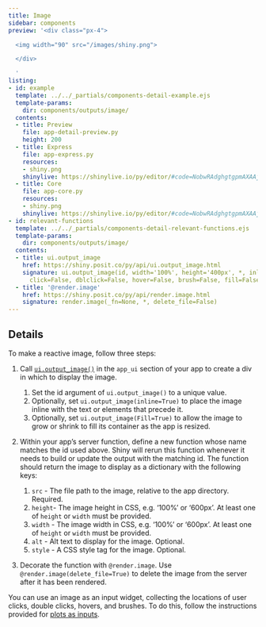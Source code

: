 ```yaml
---
title: Image
sidebar: components
preview: '<div class="px-4">

  <img width="90" src="/images/shiny.png">

  </div>

  '
listing:
- id: example
  template: ../../_partials/components-detail-example.ejs
  template-params:
    dir: components/outputs/image/
  contents:
  - title: Preview
    file: app-detail-preview.py
    height: 200
  - title: Express
    file: app-express.py
    resources:
    - shiny.png
    shinylive: https://shinylive.io/py/editor/#code=NobwRAdghgtgpmAXAAjFADugdOgnmAGlQGMB7CAFzkqVQDMAnUmZdKCgCwBsBLAI2Q8Y6UgwrIACuw4AdCHMbNkAZw48IuQcNHiG1ACZwGCpi1XrcWOAA90e5cq0ixgiOgCuFIu55y5HIzhkAF5JaQAKAH1Iuh4uOGiAShwoPUo-CB8sdQ8KSOIA4gBrPlJrcJkwVVIAd0qiSoBlDlqtKABzOAB+euQANygudzhggBUGYcSMuQABNMMGbJgOoOQAYmQAHk25Qzo2zvDExDlkM612kOQQSuUGYkqUAL1kAHpkW7UNHAh23sqajx9JxHh8wABGAAMkPQ1kqAF8zhttqdznoKO4GBALoJ9jlPFhqjUjsg4FxlEEAHLkOByQioCi4dAIFBgKjWChgeEAXSAA
  - title: Core
    file: app-core.py
    resources:
    - shiny.png
    shinylive: https://shinylive.io/py/editor/#code=NobwRAdghgtgpmAXAAjFADugdOgnmAGlQGMB7CAFzkqVQDMAnUmZdKCgCwBsBLAI2Q8Y6UgwrIACuw4AdCHMbNkAZw48IuQcNHiAgpiINqAEzgMiAVx5y5HM3GQBeSdIAUAfXd0eXOJ4CUOFBGlDbQmO5WTshWQQDmfnRcVsaucsgZMTxY6ugWFO7EdsQA1nykAB5pYKqkAO4yhMiNAMoc9VpQCQD8jUQAblDJcI4AKgwWcP4E6ZmxpPl5BUJdcNUrCY3TGQDEyAA8+3L+YXKmdCpm-WauuflECxRLRMpwyso85P6IsxkAAiFTAwcjBVrsDkcIJlkOdOglXN9ftCtHFoiBGsoGMRGig7EZkAB6Zo1NQaHAQOJ9Yl1HjGTg44kARgADMz0BVGgBfcGHJHQowUCwMKFCVE8C53ChYWp1BHIOBcV7IABy5Dgp3C6Gi+nQrgw6EiPBeVzMJwgTTAFFw6AQKEtcAqFDAnIAukA
- id: relevant-functions
  template: ../../_partials/components-detail-relevant-functions.ejs
  template-params:
    dir: components/outputs/image/
  contents:
  - title: ui.output_image
    href: https://shiny.posit.co/py/api/ui.output_image.html
    signature: ui.output_image(id, width='100%', height='400px', *, inline=False,
      click=False, dblclick=False, hover=False, brush=False, fill=False)
  - title: '@render.image'
    href: https://shiny.posit.co/py/api/render.image.html
    signature: render.image(_fn=None, *, delete_file=False)
---
```


:::{#example}
:::

:::{#relevant-functions}
:::

## Details

To make a reactive image, follow three steps:

  1. Call [`ui.output_image()`](TODO ADD LINK) in the `app_ui` section of your app to create a div in which to display the image.

      1. Set the id argument of `ui.output_image()` to a unique value.
      2. Optionally, set `ui.output_image(inline=True)` to place the image inline with the text or elements that precede it.
      3. Optionally, set `ui.output_image(Fill=True)` to allow the image to grow or shrink to fill its container as the app is resized.

  2. Within your app's server function, define a new function whose name matches the id used above. Shiny will rerun this function whenever it needs to build or update the output with the matching id.
  The function should return the image to display as a dictionary with the following keys:

      1. `src` - The file path to the image, relative to the app directory. Required.
      2. `height`- The image height in CSS, e.g. ‘100%’ or ‘600px’. At least one of `height` or `width` must be provided.
      3. `width` - The image width in CSS,  e.g. ‘100%’ or ‘600px’. At least one of `height` or `width` must be provided.
      4. `alt` - Alt text to display for the image. Optional.
      5. `style` - A CSS style tag for the image. Optional.


  3. Decorate the function with `@render.image`. Use `@render.image(delete_file=True)` to delete the image from the server after it has been rendered.

You can use an image as an input widget, collecting the locations of user clicks, double clicks, hovers, and brushes. To do this, follow the instructions provided for [plots as inputs](plot-matplotlib.html#plots-as-inputs).
